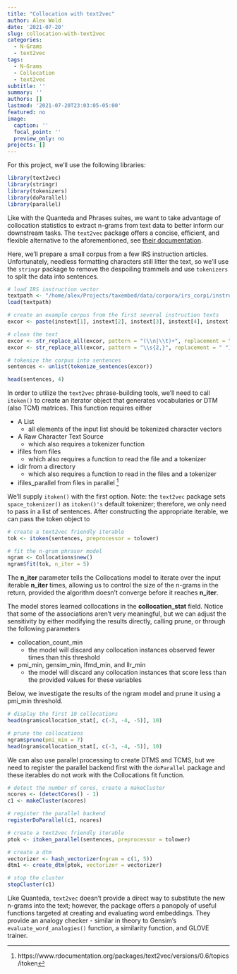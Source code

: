 ```yaml
---
title: "Collocation with text2vec"
author: Alex Wold
date: '2021-07-20'
slug: collocation-with-text2vec
categories:
  - N-Grams
  - text2vec
tags:
  - N-Grams
  - Collocation
  - text2vec
subtitle: ''
summary: ''
authors: []
lastmod: '2021-07-20T23:03:05-05:00'
featured: no
image:
  caption: ''
  focal_point: ''
  preview_only: no
projects: []
---
```

For this project, we'll use the following libraries:
```r
library(text2vec)
library(stringr)
library(tokenizers)
library(doParallel)
library(parallel)
```
Like with the Quanteda and Phrases suites, we want to take advantage of collocation statistics to extract n-grams from text data to better inform our downstream tasks. The `text2vec` package offers a concise, efficient, and flexible alternative to the aforementioned, see [their documentation](http://text2vec.org/collocations.html#example).

Here, we'll prepare a small corpus from a few IRS instruction articles. Unfortunately, needless formatting characters still litter the text, so we'll use the `stringr` package to remove the despoiling trammels and use `tokenizers` to split the data into sentences.
```r
# load IRS instruction vector
textpath <- "/home/alex/Projects/taxembed/data/corpora/irs_corpi/instructions.rda"
load(textpath)

# create an example corpus from the first several instruction texts
excor <- paste(instext[1], instext[2], instext[3], instext[4], instext[5], instext[6])

# clean the text
excor <- str_replace_all(excor, pattern = "(\\n|\\t)+", replacement = " ")
excor <- str_replace_all(excor, pattern = "\\s{2,}", replacement = " ")

# tokenize the corpus into sentences
sentences <- unlist(tokenize_sentences(excor))

head(sentences, 4)
```
In order to utilize the `text2vec` phrase-building tools, we'll need to call `itoken()` to create an iterator object that generates vocabularies or DTM (also TCM) matrices. This function requires either  

* A List
  + all elements of the input list should be tokenized character vectors
* A Raw Character Text Source
  + which also requires a tokenizer function
* ifiles from files
  + which also requires a function to read the file and a tokenizer
* idir from a directory
  + which also requires a function to read in the files and a tokenizer
* ifiles_parallel from files in parallel ^[https://www.rdocumentation.org/packages/text2vec/versions/0.6/topics/itoken]

We'll supply `itoken()` with the first option. Note: the `text2vec` package sets `space_tokenizer()` as `itoken()'s` default tokenizer; therefore, we only need to pass in a list of sentences. After constructing the appropriate iterable, we can pass the token object to 
```r
# create a text2vec friendly iterable
tok <- itoken(sentences, preprocessor = tolower)

# fit the n-gram phraser model
ngram <- Collocations$new()
ngram$fit(tok, n_iter = 5)
```
The **n_iter** parameter tells the Collocations model to iterate over the input iterable **n_iter** times, allowing us to control the size of the n-grams in the return, provided the algorithm doesn't converge before it reaches **n_iter**.


The model stores learned collocations in the **collocation_stat** field. Notice that some of the associations aren't very meaningful, but we can adjust the sensitivity by either modifying the results directly, calling prune, or through the following parameters  

* collocation_count_min
  + the model will discard any collocation instances observed fewer times than this threshold
* pmi_min, gensim_min, lfmd_min, and llr_min
  + the model will discard any collocation instances that score less than the provided values for these variables
  
Below, we investigate the results of the ngram model and prune it using a pmi_min threshold.
```r
# display the first 10 collocations
head(ngram$collocation_stat[, c(-3, -4, -5)], 10)

# prune the collocations
ngram$prune(pmi_min = 7)
head(ngram$collocation_stat[, c(-3, -4, -5)], 10)
```


We can also use parallel processing to create DTMS and TCMS, but we need to register the parallel backend first with the `doParallel` package and these iterables do not work with the Collocations fit function.
```r
# detect the number of cores, create a makeCluster
ncores <- (detectCores() - 1)
c1 <- makeCluster(ncores)

# register the parallel backend
registerDoParallel(c1, ncores)

# create a text2vec friendly iterable
ptok <- itoken_parallel(sentences, preprocessor = tolower)

# create a dtm
vectorizer <- hash_vectorizer(ngram = c(1, 5))
dtm1 <- create_dtm(ptok, vectorizer = vectorizer)

# stop the cluster
stopCluster(c1)
```

Like Quanteda, `text2vec` doesn't provide a direct way to substitute the new n-grams into the text; however, the package offers a panopoly of useful functions targeted at creating and evaluating word embeddings. They provide an analogy checker - similar in theory to Gensim's `evaluate_word_analogies()` function, a similarity function, and GLOVE trainer.
